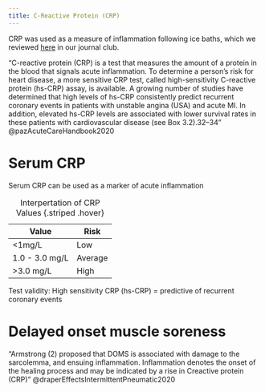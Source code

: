 ```yaml
---
title: C-Reactive Protein (CRP)
---
```



CRP was used as a measure of inflammation following ice baths, which we reviewed [here]({{< var ref-jc-2-post-exercise-cold-immersion.path >}}) in our journal club.


"C-reactive protein (CRP) is a test that measures the amount of a protein in the blood that signals acute inflammation. To determine a person’s risk for heart disease, a more sensitive CRP test, called high-sensitivity C-reactive protein (hs-CRP) assay, is available. A growing number of studies have determined that high levels of hs-CRP consistently predict recurrent coronary events in patients with unstable angina (USA) and acute MI. In addition, elevated hs-CRP levels are associated with lower survival rates in these patients with cardiovascular disease (see Box 3.2).32–34" @pazAcuteCareHandbook2020

# Serum CRP {#serum-CRP}

Serum CRP can be used as a marker of acute inflammation

| Value | Risk |
|-|-|
| <1mg/L | Low |
| 1.0 - 3.0 mg/L | Average |
| >3.0 mg/L | High |
: Interpertation of CRP Values {.striped .hover}


Test validity: High sensitivity CRP (hs-CRP) = predictive of recurrent coronary events



# Delayed onset muscle soreness

"Armstrong (2) proposed that DOMS is associated with damage to the sarcolemma, and ensuing inflammation. Inflammation denotes the onset of the healing process and may be indicated by a rise in Creactive protein (CRP)" @draperEffectsIntermittentPneumatic2020

